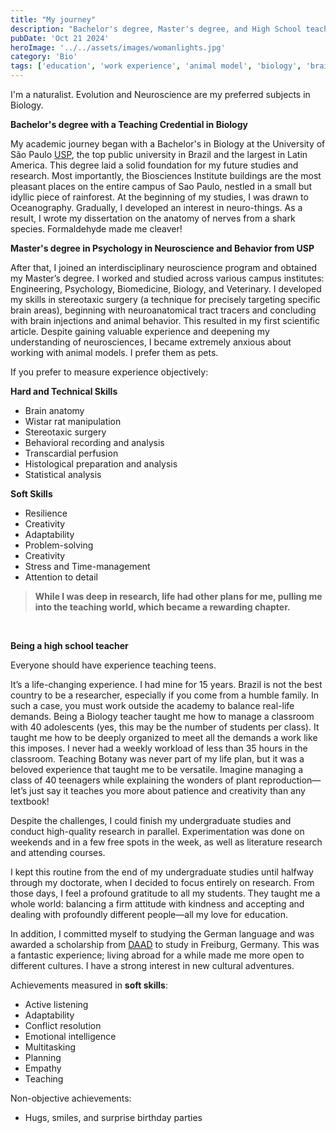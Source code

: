 ```yaml
---
title: "My journey"
description: "Bachelor's degree, Master's degree, and High School teaching"
pubDate: 'Oct 21 2024'
heroImage: '../../assets/images/womanlights.jpg'
category: 'Bio'
tags: ['education', 'work experience', 'animal model', 'biology', 'brain research', 'master', 'teaching']
---
```



I'm a naturalist. Evolution and Neuroscience are my preferred subjects in Biology.

**Bachelor's degree with a Teaching Credential in Biology**

My academic journey began with a Bachelor's in Biology at the University of São Paulo [USP](https://www5.usp.br/english/institutional/), the top public university in Brazil and the largest in Latin America. This degree laid a solid foundation for my future studies and research.
Most importantly, the Biosciences Institute buildings are the most pleasant places on the entire campus of Sao Paulo, nestled in a small but idyllic piece of rainforest. At the beginning of my studies, I was drawn to Oceanography. Gradually, I developed an interest in neuro-things.
As a result, I wrote my dissertation on the anatomy of nerves from a shark species. Formaldehyde made me cleaver!

**Master's degree in Psychology in Neuroscience and Behavior from USP**

After that, I joined an interdisciplinary neuroscience program and obtained my Master’s degree. I worked and studied across various campus institutes: Engineering, Psychology, Biomedicine, Biology, and Veterinary.
I developed my skills in stereotaxic surgery (a technique for precisely targeting specific brain areas), beginning with neuroanatomical tract tracers and concluding with brain injections and animal behavior. This resulted in my first scientific article.
Despite gaining valuable experience and deepening my understanding of neurosciences, I became extremely anxious about working with animal models. I prefer them as pets.

If you prefer to measure experience objectively:

**Hard and Technical Skills**
* Brain anatomy
* Wistar rat manipulation
* Stereotaxic surgery
* Behavioral recording and analysis
* Transcardial perfusion
* Histological preparation and analysis
* Statistical analysis

**Soft Skills**
* Resilience
* Creativity
* Adaptability
* Problem-solving
* Creativity
* Stress and Time-management
* Attention to detail

>**While I was deep in research, life had other plans for me, pulling me into the teaching world, which became a rewarding chapter.**

<br/>

**Being a high school teacher**

Everyone should have experience teaching teens.

It’s a life-changing experience. I had mine for 15 years. Brazil is not the best country to be a researcher, especially if you come from a humble family. In such a case, you must work outside the academy to balance real-life demands. Being a Biology teacher taught me how to manage a classroom with 40 adolescents (yes, this may be the number of students per class). It taught me how to be deeply organized to meet all the demands a work like this imposes. I never had a weekly workload of less than 35 hours in the classroom. Teaching Botany was never part of my life plan, but it was a beloved experience that taught me to be versatile. Imagine managing a class of 40 teenagers while explaining the wonders of plant reproduction—let’s just say it teaches you more about patience and creativity than any textbook!

Despite the challenges, I could finish my undergraduate studies and conduct high-quality research in parallel. Experimentation was done on weekends and in a few free spots in the week, as well as literature research and attending courses. 

I kept this routine from the end of my undergraduate studies until halfway through my doctorate, when I decided to focus entirely on research. From those days, I feel a profound gratitude to all my students. They taught me a whole world: balancing a firm attitude with kindness and accepting and dealing with profoundly different people—all my love for education.

In addition, I committed myself to studying the German language and was awarded a scholarship from [DAAD](https://www.daad.de/de/) to study in Freiburg, Germany. This was a fantastic experience; living abroad for a while made me more open to different cultures. I have a strong interest in new cultural adventures.

Achievements measured in **soft skills**:

* Active listening
* Adaptability
* Conflict resolution
* Emotional intelligence
* Multitasking
* Planning
* Empathy
* Teaching

Non-objective achievements:

* Hugs, smiles, and surprise birthday parties



